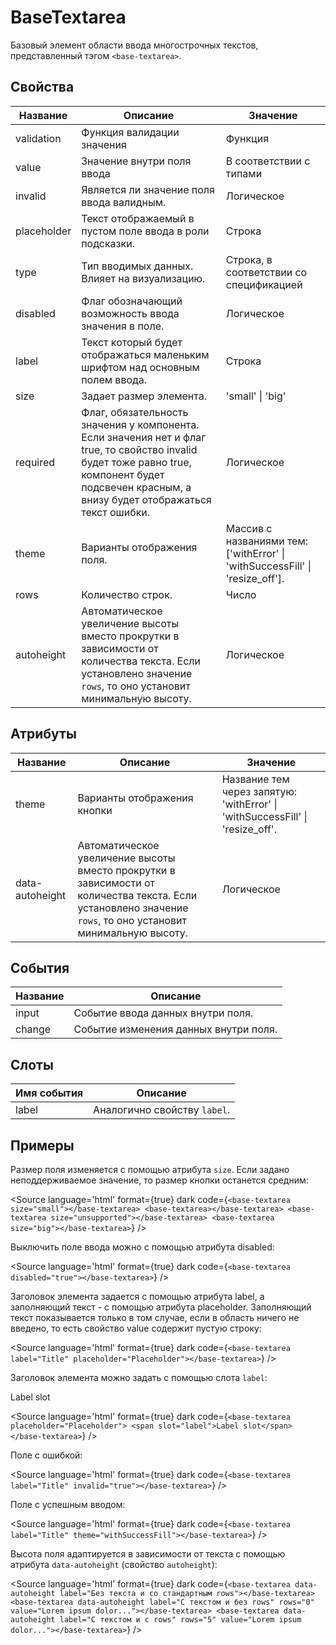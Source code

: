 
# BaseTextarea

Базовый элемент области ввода многострочных текстов, представленный тэгом `<base-textarea>`.

## Свойства

| Название    | Описание                                                                                                                                                                                          | Значение                                                                     |
|-------------|---------------------------------------------------------------------------------------------------------------------------------------------------------------------------------------------------|------------------------------------------------------------------------------|
| validation  | Функция валидации значения                                                                                                                                                                        | Функция                                                                      |
| value       | Значение внутри поля ввода                                                                                                                                                                        | В соответствии с типами                                                      |
| invalid     | Является ли значение поля ввода валидным.                                                                                                                                                         | Логическое                                                                   |
| placeholder | Текст отображаемый в пустом поле ввода в роли подсказки.                                                                                                                                          | Строка                                                                       |
| type        | Тип вводимых данных. Влияет на визуализацию.                                                                                                                                                      | Строка, в соответствии со спецификацией                                      |
| disabled    | Флаг обозначающий возможность ввода значения в поле.                                                                                                                                              | Логическое                                                                   |
| label       | Текст который будет отображаться маленьким шрифтом над основным полем ввода.                                                                                                                      | Строка                                                                       |
| size        | Задает размер элемента.                                                                                                                                                                           | 'small' \| 'big'                                                             |
| required    | Флаг, обязательность значения у компонента. Если значения нет и флаг true, то свойство invalid будет тоже равно true, компонент будет подсвечен красным, а внизу будет отображаться текст ошибки. | Логическое                                                                   |
| theme       | Варианты отображения поля.                                                                                                                                                                        | Массив с названиями тем: ['withError' \| 'withSuccessFill' \| 'resize_off']. |
| rows        | Количество строк.                                                                                                                                                                                 | Число                                                                        |
| autoheight  | Автоматическое увеличение высоты вместо прокрутки в зависимости от количества текста. Если установлено значение `rows`, то оно установит минимальную высоту.                                                                                                             | Логическое |

## Атрибуты

| Название        | Описание                                                                                                                                                     | Значение                                                                      |
|-----------------|--------------------------------------------------------------------------------------------------------------------------------------------------------------|-------------------------------------------------------------------------------|
| theme           | Варианты отображения кнопки                                                                                                                                  | Название тем через запятую: 'withError' \| 'withSuccessFill' \| 'resize_off'. |
| data-autoheight | Автоматическое увеличение высоты вместо прокрутки в зависимости от количества текста. Если установлено значение `rows`, то оно установит минимальную высоту. | Логическое |

## События

| Название | Описание                              |
|----------|---------------------------------------|
| input    | Событие ввода данных внутри поля.     |
| change   | Событие изменения данных внутри поля. |

## Слоты

| Имя события | Описание                     |
|-------------|------------------------------|
| label       | Аналогично свойству `label`. |

## Примеры

Размер поля изменяется с помощью атрибута `size`. Если задано неподдерживаемое значение, то размер кнопки останется средним:

<Canvas>
  <base-textarea size="small" placeholder="size_small"></base-textarea>
  <base-textarea placeholder="default size"></base-textarea>
  <base-textarea size="unsupported" placeholder="default size"></base-textarea>
  <base-textarea size="big" placeholder="size_big"></base-textarea>
</Canvas>

<Source
language='html'
format={true}
dark
code={`
<base-textarea size="small"></base-textarea>
<base-textarea></base-textarea>
<base-textarea size="unsupported"></base-textarea>
<base-textarea size="big"></base-textarea>
`}
/>

Выключить поле ввода можно с помощью атрибута disabled:

<Canvas>
  <base-textarea disabled="true"></base-textarea>
</Canvas>

<Source
language='html'
format={true}
dark
code={`
<base-textarea disabled="true"></base-textarea>
`}
/>

Заголовок элемента задается с помощью атрибута label, а заполняющий текст - с помощью атрибута placeholder. Заполняющий текст показывается только в том случае, если в область ничего не введено, то есть свойство value содержит пустую строку:

<Canvas>
  <base-textarea label="Title" placeholder="Placeholder"></base-textarea>
</Canvas>

<Source
language='html'
format={true}
dark
code={`
<base-textarea label="Title" placeholder="Placeholder"></base-textarea>
`}
/>

Заголовок элемента можно задать с помощью слота `label`:

<Canvas>
  <base-textarea placeholder="Placeholder">
    <span slot="label">Label slot</span>
  </base-textarea>
</Canvas>

<Source
language='html'
format={true}
dark
code={`
<base-textarea placeholder="Placeholder">
  <span slot="label">Label slot</span>
</base-textarea>
`}
/>

Поле с ошибкой:

<Canvas>
  <base-textarea label="Title" invalid="true"></base-textarea>
</Canvas>

<Source
language='html'
format={true}
dark
code={`
<base-textarea label="Title" invalid="true"></base-textarea>
`}
/>

Поле с успешным вводом:

<Canvas>
  <base-textarea label="Title" theme="withSuccessFill"></base-textarea>
</Canvas>

<Source
language='html'
format={true}
dark
code={`
<base-textarea label="Title" theme="withSuccessFill"></base-textarea>
`}
/>

Высота поля адаптируется в зависимости от текста с помощью атрибута `data-autoheight` (свойство `autoheight`):

<Canvas>
  <base-textarea data-autoheight label="Без текста и со стандартным rows"></base-textarea>
  <base-textarea data-autoheight label="С текстом и без rows" rows="0" value="Lorem ipsum dolor sit amet consectetur adipisicing elit. Voluptate accusantium nobis ipsa sapiente laboriosam deserunt rem. Impedit distinctio est ut nulla voluptatem aspernatur libero temporibus, beatae necessitatibus commodi dignissimos veniam!"></base-textarea>
  <base-textarea data-autoheight label="С текстом и с rows" title="С текстом и с rows" rows="5" value="Lorem ipsum dolor sit amet consectetur adipisicing elit."></base-textarea>
</Canvas>

<Source
language='html'
format={true}
dark
code={`
<base-textarea data-autoheight label="Без текста и со стандартным rows"></base-textarea>
<base-textarea data-autoheight label="С текстом и без rows" rows="0" value="Lorem ipsum dolor..."></base-textarea>
<base-textarea data-autoheight label="С текстом и с rows" rows="5" value="Lorem ipsum dolor..."></base-textarea>
`}
/>